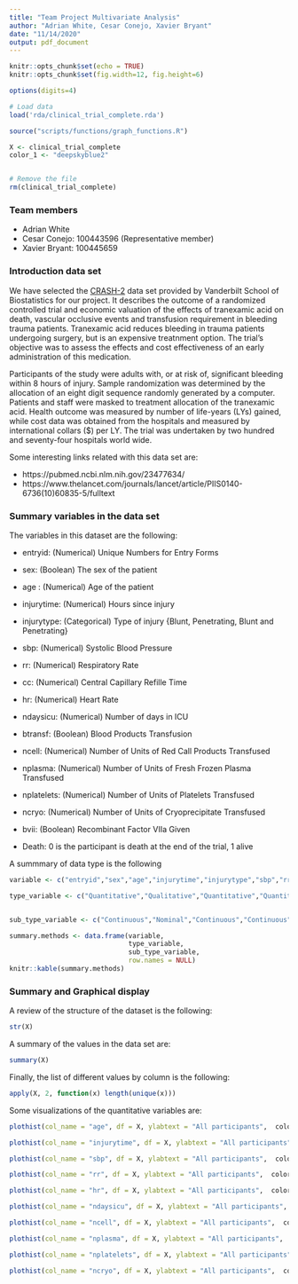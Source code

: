 ```yaml
---
title: "Team Project Multivariate Analysis"
author: "Adrian White, Cesar Conejo, Xavier Bryant"
date: "11/14/2020"
output: pdf_document
---
```


```r
knitr::opts_chunk$set(echo = TRUE)
knitr::opts_chunk$set(fig.width=12, fig.height=6)

options(digits=4)

# Load data
load('rda/clinical_trial_complete.rda')

source("scripts/functions/graph_functions.R")

X <- clinical_trial_complete
color_1 <- "deepskyblue2"


# Remove the file
rm(clinical_trial_complete)
```

### Team members

* Adrian White
* Cesar Conejo: 100443596 (Representative member)
* Xavier Bryant: 100445659


### Introduction data set

We have selected the [CRASH-2](http://biostat.mc.vanderbilt.edu/wiki/pub/Main/DataSets/crash2.html) data set provided by Vanderbilt School of Biostatistics for our project. It describes the outcome of a randomized controlled trial and economic valuation of the effects of tranexamic acid on death, vascular occlusive events and transfusion requirement in bleeding trauma patients. Tranexamic acid reduces bleeding in trauma patients undergoing surgery, but is an expensive treatnment option. The trial's objective was to assess the effects and cost effectiveness of an early administration of this medication. 

Participants of the study were adults with, or at risk of, significant bleeding within 8 hours of injury. Sample randomization was determined by the allocation of an eight digit sequence randomly generated by a computer. Patients and staff were masked to treatment allocation of the tranexamic acid. Health outcome was measured by number of life-years (LYs) gained, while cost data was obtained from the hospitals and measured by international collars ($) per LY. The trial was undertaken by two hundred and seventy-four hospitals world wide.


Some interesting links related with this data set are:

* https://pubmed.ncbi.nlm.nih.gov/23477634/
* https://www.thelancet.com/journals/lancet/article/PIIS0140-6736(10)60835-5/fulltext


### Summary variables in the data set

The variables in this dataset are the following:

* entryid: (Numerical) Unique Numbers for Entry Forms

* sex: (Boolean) The sex of the patient

* age : (Numerical) Age of the patient

* injurytime: (Numerical) Hours since injury

* injurytype:	(Categorical) Type of injury {Blunt, Penetrating, Blunt and Penetrating}

* sbp: (Numerical) Systolic Blood Pressure

* rr: (Numerical) Respiratory Rate

* cc: (Numerical) Central Capillary Refille Time

* hr: (Numerical) Heart Rate

* ndaysicu: (Numerical) Number of days in ICU 

* btransf: (Boolean) Blood Products Transfusion

* ncell: (Numerical) Number of Units of Red Call Products Transfused

* nplasma: (Numerical) Number of Units of Fresh Frozen Plasma Transfused

* nplatelets: (Numerical) Number of Units of Platelets Transfused

* ncryo: (Numerical) Number of Units of Cryoprecipitate Transfused

* bvii:	(Boolean) Recombinant Factor VIIa Given

* Death: 0 is the participant is death at the end of the trial, 1 alive

A summmary of data type is the following

```r
variable <- c("entryid","sex","age","injurytime","injurytype","sbp","rr","cc","hr","ndaysicu","btransf","ncell","nplasma","nplatelets","ncryo","bvii","death")

type_variable <- c("Quantitative","Qualitative","Quantitative","Quantitative","Qualitative","Quantitative","Quantitative","Quantitative","Quantitative","Quantitative","Quanlitative","Quantitative","Quantitative","Quantitative","Quantitative","Qualitative","Qualitative")


sub_type_variable <- c("Continuous","Nominal","Continuous","Continuous","Nominal","Continuous","Continuous","Continuous","Continuous","Discrete","Nominal","Discrete","Discrete","Discrete","Discrete","Nominal","Nominal")

summary.methods <- data.frame(variable,
                              type_variable,
                              sub_type_variable,
                              row.names = NULL)
knitr::kable(summary.methods)
```


### Summary and Graphical display

A review of the structure of the dataset is the following:

```r
str(X)
```

\newpage

A summary of the values in the data set are:

```r
summary(X)
```

Finally, the list of different values by column is the following:

```r
apply(X, 2, function(x) length(unique(x)))
```

\newpage

Some visualizations of the quantitative variables are:

```r
plothist(col_name = "age", df = X, ylabtext = "All participants",  color_1)
```

```r
plothist(col_name = "injurytime", df = X, ylabtext = "All participants",  color_1)
```


```r
plothist(col_name = "sbp", df = X, ylabtext = "All participants",  color_1)
```



```r
plothist(col_name = "rr", df = X, ylabtext = "All participants",  color_1)
```



```r
plothist(col_name = "hr", df = X, ylabtext = "All participants",  color_1)
```



```r
plothist(col_name = "ndaysicu", df = X, ylabtext = "All participants",  color_1)
```


```r
plothist(col_name = "ncell", df = X, ylabtext = "All participants",  color_1)
```



```r
plothist(col_name = "nplasma", df = X, ylabtext = "All participants",  color_1)
```


```r
plothist(col_name = "nplatelets", df = X, ylabtext = "All participants",  color_1)
```


```r
plothist(col_name = "ncryo", df = X, ylabtext = "All participants",  color_1)
```
